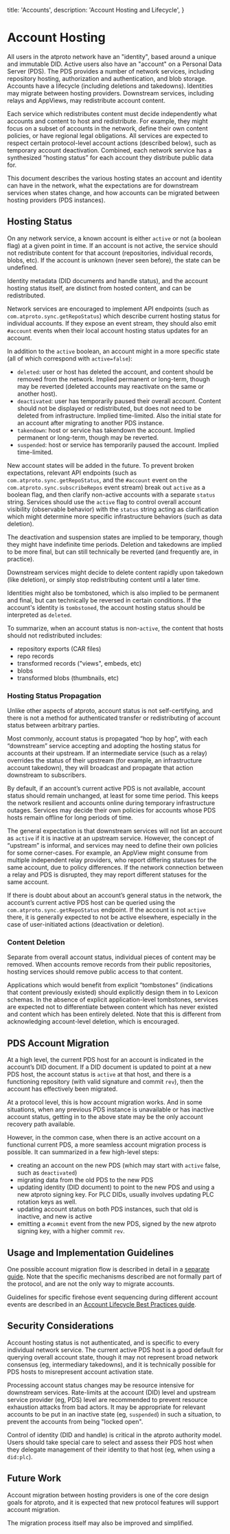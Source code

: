   title: 'Accounts',
  description:
    'Account Hosting and Lifecycle',
}

# Account Hosting

All users in the atproto network have an "identity", based around a unique and immutable DID. Active users also have an "account" on a Personal Data Server (PDS). The PDS provides a number of network services, including repository hosting, authorization and authentication, and blob storage. Accounts have a lifecycle (including deletions and takedowns). Identities may migrate between hosting providers. Downstream services, including relays and AppViews, may redistribute account content.

Each service which redistributes content must decide independently what accounts and content to host and redistribute. For example, they might focus on a subset of accounts in the network, define their own content policies, or have regional legal obligations. All services are expected to respect certain protocol-level account actions (described below), such as temporary account deactivation. Combined, each network service has a synthesized “hosting status” for each account they distribute public data for.

This document describes the various hosting states an account and identity can have in the network, what the expectations are for downstream services when states change, and how accounts can be migrated between hosting providers (PDS instances).

## Hosting Status

On any network service, a known account is either `active` or not (a boolean flag) at a given point in time. If an account is not active, the service should not redistribute content for that account (repositories, individual records, blobs, etc). If the account is unknown (never seen before), the state can be undefined.

Identity metadata (DID documents and handle status), and the account hosting status itself, are distinct from hosted content, and can be redistributed.

Network services are encouraged to implement API endpoints (such as `com.atproto.sync.getRepoStatus`) which describe current hosting status for individual accounts. If they expose an event stream, they should also emit `#account` events when their local account hosting status updates for an account.

In addition to the `active` boolean, an account might in a more specific state (all of which correspond with `active=false`):

- `deleted`: user or host has deleted the account, and content should be removed from the network. Implied permanent or long-term, though may be reverted (deleted accounts may reactivate on the same or another host).
- `deactivated`: user has temporarily paused their overall account. Content should not be displayed or redistributed, but does not need to be deleted from infrastructure. Implied time-limited. Also the initial state for an account after migrating to another PDS instance.
- `takendown`: host or service has takendown the account. Implied permanent or long-term, though may be reverted.
- `suspended`: host or service has temporarily paused the account. Implied time-limited.

New account states will be added in the future. To prevent broken expectations, relevant API endpoints (such as `com.atproto.sync.getRepoStatus`, and the `#account` event on the `com.atproto.sync.subscribeRepos` event stream) break out `active` as a boolean flag, and then clarify non-active accounts with a separate `status` string. Services should use the `active` flag to control overall account visibility (observable behavior) with the `status` string acting as clarification which might determine more specific infrastructure behaviors (such as data deletion).

The deactivation and suspension states are implied to be temporary, though they might have indefinite time periods. Deletion and takedowns are implied to be more final, but can still technically be reverted (and frequently are, in practice).

Downstream services might decide to delete content rapidly upon takedown (like deletion), or simply stop redistributing content until a later time.

Identities might also be tombstoned, which is also implied to be permanent and final, but can technically be reversed in certain conditions. If the account's identity is `tombstoned`, the account hosting status should be interpreted as `deleted`.

To summarize, when an account status is non-`active`, the content that hosts should not redistributed includes:

- repository exports (CAR files)
- repo records
- transformed records ("views", embeds, etc)
- blobs
- transformed blobs (thumbnails, etc)

### Hosting Status Propagation

Unlike other aspects of atproto, account status is not self-certifying, and there is not a method for authenticated transfer or redistributing of account status between arbitrary parties.

Most commonly, account status is propagated “hop by hop”, with each “downstream” service accepting and adopting the hosting status for accounts at their upstream. If an intermediate service (such as a relay) overrides the status of their upstream (for example, an infrastructure account takedown), they will broadcast and propagate that action downstream to subscribers.

By default, if an account’s current active PDS is not available, account status should remain unchanged, at least for some time period. This keeps the network resilient and accounts online during temporary infrastructure outages. Services may decide their own policies for accounts whose PDS hosts remain offline for long periods of time.

The general expectation is that downstream services will not list an account as `active` if it is inactive at an upstream service. However, the concept of “upstream” is informal, and services may need to define their own policies for some corner-cases. For example, an AppView might consume from multiple independent relay providers, who report differing statuses for the same account, due to policy differences. If the network connection between a relay and PDS is disrupted, they may report different statuses for the same account. 

If there is doubt about about an account’s general status in the network, the account’s current active PDS host can be queried using the `com.atproto.sync.getRepoStatus` endpoint. If the account is not `active` there, it is generally expected to not be active elsewhere, especially in the case of user-initiated actions (deactivation or deletion).

### Content Deletion

Separate from overall account status, individual pieces of content may be removed. When accounts remove records from their public repositories, hosting services should remove public access to that content.

Applications which would benefit from explicit “tombstones” (indications that content previously existed) should explicitly design them in to Lexicon schemas. In the absence of explicit application-level tombstones, services are expected not to differentiate between content which has never existed and content which has been entirely deleted. Note that this is different from acknowledging account-level deletion, which is encouraged.

## PDS Account Migration

At a high level, the current PDS host for an account is indicated in the account’s DID document. If a DID document is updated to point at a new PDS host, the account status is `active` at that host, and there is a functioning repository (with valid signature and commit `rev`), then the account has effectively been migrated.

At a protocol level, this is how account migration works. And in some situations, when any previous PDS instance is unavailable or has inactive account status, getting in to the above state may be the only account recovery path available.

However, in the common case, when there is an active account on a functional current PDS, a more seamless account migration process is possible. It can summarized in a few high-level steps:

- creating an account on the new PDS (which may start with `active` false, such as `deactivated`)
- migrating data from the old PDS to the new PDS
- updating identity (DID document) to point to the new PDS and using a new atproto signing key. For PLC DIDs, usually involves updating PLC rotation keys as well.
- updating account status on both PDS instances, such that old is inactive, and new is active
- emitting a `#commit` event from the new PDS, signed by the new atproto signing key, with a higher commit `rev`.

## Usage and Implementation Guidelines

One possible account migration flow is described in detail in a [separate guide](/guides/account-migration). Note that the specific mechanisms described are not formally part of the protocol, and are not the only way to migrate accounts.

Guidelines for specific firehose event sequencing during different account events are described in an [Account Lifecycle Best Practices guide](/guides/account-lifecycle).

## Security Considerations

Account hosting status is not authenticated, and is specific to every individual network service. The current active PDS host is a good default for querying overall account state, though it may not represent broad network consensus (eg, intermediary takedowns), and it is technically possible for PDS hosts to misrepresent account activation state.

Processing account status changes may be resource intensive for downstream services. Rate-limits at the account (DID) level and upstream service provider (eg, PDS) level are recommended to prevent resource exhaustion attacks from bad actors. It may be appropriate for relevant accounts to be put in an inactive state (eg, `suspended`) in such a situation, to prevent the accounts from being "locked open".

Control of identity (DID and handle) is critical in the atproto authority model. Users should take special care to select and assess their PDS host when they delegate management of their identity to that host (eg, when using a `did:plc`).

## Future Work

Account migration between hosting providers is one of the core design goals for atproto, and it is expected that new protocol features will support account migration.

The migration process itself may also be improved and simplified.
